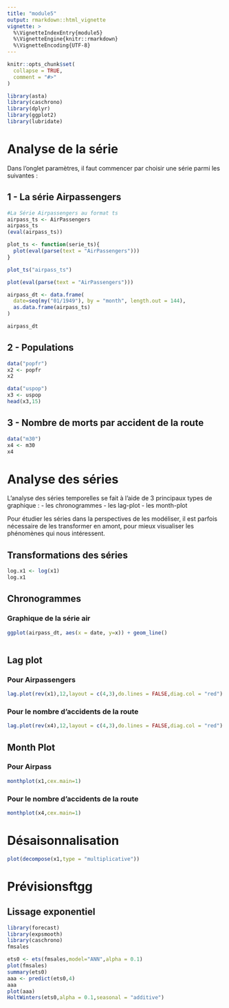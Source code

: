 ---
title: "module5"
output: rmarkdown::html_vignette
vignette: >
  %\VignetteIndexEntry{module5}
  %\VignetteEngine{knitr::rmarkdown}
  %\VignetteEncoding{UTF-8}
---

```{r, include = FALSE}
knitr::opts_chunk$set(
  collapse = TRUE,
  comment = "#>"
)
```

```{r setup}
library(asta)
library(caschrono)
library(dplyr)
library(ggplot2)
library(lubridate)
```

# Analyse de la série

Dans l'onglet paramètres, il faut commencer par choisir une série parmi les suivantes :

## 1 - La série Airpassengers

```{r}
#La Série Airpassengers au format ts
airpass_ts <- AirPassengers
airpass_ts
(eval(airpass_ts))

plot_ts <- function(serie_ts){
  plot(eval(parse(text = "AirPassengers")))
}

plot_ts("airpass_ts")

plot(eval(parse(text = "AirPassengers")))

airpass_dt <- data.frame(
  date=seq(my("01/1949"), by = "month", length.out = 144),
  as.data.frame(airpass_ts)
)

airpass_dt
```



## 2 - Populations

```{r}
data("popfr")
x2 <- popfr
x2
```
```{r}
data("uspop")
x3 <- uspop
head(x3,15)
```

## 3 - Nombre de morts par accident de la route

```{r}
data("m30")
x4 <- m30
x4
```


# Analyse des séries

L'analyse des séries temporelles se fait à l'aide de 3 principaux types de graphique : 
- les chronogrammes
- les lag-plot
- les month-plot

Pour étudier les séries dans la perspectives de les modéliser, il est parfois nécessaire de les transformer en amont, pour mieux visualiser les phénomènes qui nous intéressent. 

## Transformations des séries

```{r}
log.x1 <- log(x1)
log.x1
```


## Chronogrammes

### Graphique de la série air

```{r}
ggplot(airpass_dt, aes(x = date, y=x)) + geom_line()

```
```{r}


```



## Lag plot

### Pour Airpassengers

```{r}
lag.plot(rev(x1),12,layout = c(4,3),do.lines = FALSE,diag.col = "red")

```

### Pour le nombre d'accidents de la route

```{r}
lag.plot(rev(x4),12,layout = c(4,3),do.lines = FALSE,diag.col = "red")
```

## Month Plot

### Pour Airpass

```{r}
monthplot(x1,cex.main=1)
```

### Pour le nombre d'accidents de la route

```{r}
monthplot(x4,cex.main=1)
```



# Désaisonnalisation

```{r}
plot(decompose(x1,type = "multiplicative"))
```


# Prévisionsftgg

## Lissage exponentiel


```{r}
library(forecast)
library(expsmooth)
library(caschrono)
fmsales

ets0 <- ets(fmsales,model="ANN",alpha = 0.1)
plot(fmsales)
summary(ets0)
aaa <- predict(ets0,4)
aaa
plot(aaa)
HoltWinters(ets0,alpha = 0.1,seasonal = "additive")
```
